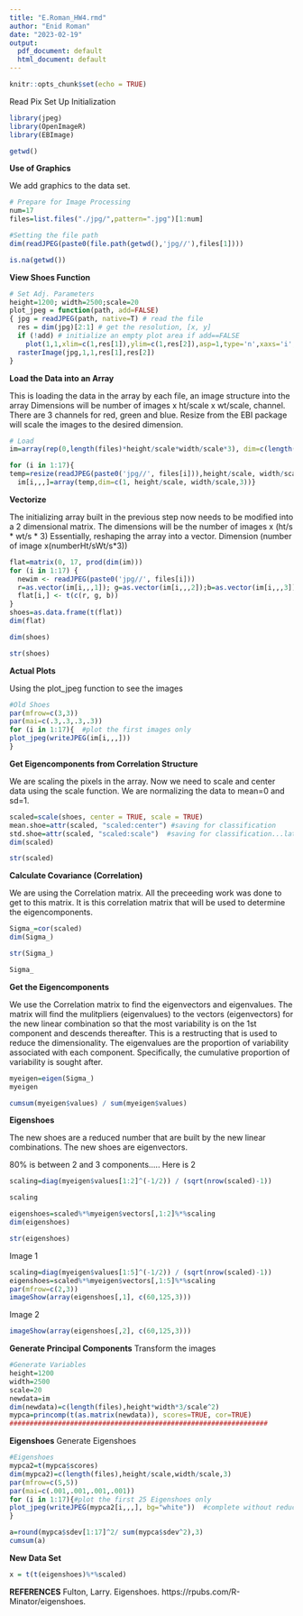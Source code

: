 ---
title: "E.Roman_HW4.rmd"
author: "Enid Roman"
date: "2023-02-19"
output:
  pdf_document: default
  html_document: default
---

```{r setup, include=FALSE}
knitr::opts_chunk$set(echo = TRUE)
```

Read Pix Set Up Initialization

```{r}
library(jpeg)
library(OpenImageR)
library(EBImage)
```

```{r}
getwd()
```
**Use of Graphics**

We add graphics to the data set.

```{r}
# Prepare for Image Processing
num=17
files=list.files("./jpg/",pattern=".jpg")[1:num] 
```

```{r}
#Setting the file path
dim(readJPEG(paste0(file.path(getwd(),'jpg//'),files[1])))
```
```{r}
is.na(getwd())
```
**View Shoes Function**

```{r}
# Set Adj. Parameters
height=1200; width=2500;scale=20
plot_jpeg = function(path, add=FALSE)
{ jpg = readJPEG(path, native=T) # read the file
  res = dim(jpg)[2:1] # get the resolution, [x, y]
  if (!add) # initialize an empty plot area if add==FALSE
    plot(1,1,xlim=c(1,res[1]),ylim=c(1,res[2]),asp=1,type='n',xaxs='i',yaxs='i',xaxt='n',yaxt='n',xlab='',ylab='',bty='n')
  rasterImage(jpg,1,1,res[1],res[2])
}
```

**Load the Data into an Array**

This is loading the data in the array by each file, an image structure into the array
Dimensions will be number of images x ht/scale x wt/scale, channel.
There are 3 channels for red, green and blue.
Resize from the EBI package will scale the images to the desired dimension.

```{r}
# Load
im=array(rep(0,length(files)*height/scale*width/scale*3), dim=c(length(files), height/scale, width/scale,3))

for (i in 1:17){
temp=resize(readJPEG(paste0('jpg//', files[i])),height/scale, width/scale)
  im[i,,,]=array(temp,dim=c(1, height/scale, width/scale,3))}
```

**Vectorize**

The initializing array built in the previous step now needs to be modified into a 2 dimensional matrix.
The dimensions will be the number of images x (ht/s * wt/s * 3)
Essentially, reshaping the array into a vector. Dimension (number of image x(numberHt/sWt/s*3))

```{r}
flat=matrix(0, 17, prod(dim(im))) 
for (i in 1:17) {
  newim <- readJPEG(paste0('jpg//', files[i]))
  r=as.vector(im[i,,,1]); g=as.vector(im[i,,,2]);b=as.vector(im[i,,,3])
  flat[i,] <- t(c(r, g, b))
}
shoes=as.data.frame(t(flat))
dim(flat)
```
```{r}
dim(shoes)
```
```{r}
str(shoes)
```
**Actual Plots**

Using the plot_jpeg function to see the images

```{r}
#Old Shoes
par(mfrow=c(3,3))
par(mai=c(.3,.3,.3,.3))
for (i in 1:17){  #plot the first images only
plot_jpeg(writeJPEG(im[i,,,]))
}
```

**Get Eigencomponents from Correlation Structure**

We are scaling the pixels in the array.
Now we need to scale and center data using the scale function. We are normalizing the data to mean=0 and sd=1.

```{r}
scaled=scale(shoes, center = TRUE, scale = TRUE)
mean.shoe=attr(scaled, "scaled:center") #saving for classification
std.shoe=attr(scaled, "scaled:scale")  #saving for classification...later
dim(scaled)
```
```{r}
str(scaled)
```
**Calculate Covariance (Correlation)**

We are using the Correlation matrix. All the preceeding work was done to get to this matrix.
It is this correlation matrix that will be used to determine the eigencomponents.

```{r}
Sigma_=cor(scaled)
dim(Sigma_)
```
```{r}
str(Sigma_)
```
```{r}
Sigma_
```
**Get the Eigencomponents**

We use the Correlation matrix to find the eigenvectors and eigenvalues.
The matrix will find the mulitpliers (eigenvalues) to the vectors (eigenvectors) for the new linear combination so that the most variability is on the 1st component and descends thereafter.
This is a restructing that is used to reduce the dimensionality.
The eigenvalues are the proportion of variability associated with each component.
Specifically, the cumulative proportion of variability is sought after.

```{r}
myeigen=eigen(Sigma_)
myeigen
```
```{r}
cumsum(myeigen$values) / sum(myeigen$values)
```


**Eigenshoes**

The new shoes are a reduced number that are built by the new linear combinations. The new shoes are eigenvectors.

80% is between 2 and 3 components….. Here is 2

```{r}
scaling=diag(myeigen$values[1:2]^(-1/2)) / (sqrt(nrow(scaled)-1))

scaling
```
```{r}
eigenshoes=scaled%*%myeigen$vectors[,1:2]%*%scaling
dim(eigenshoes)
```
```{r}
str(eigenshoes)
```
Image 1

```{r}
scaling=diag(myeigen$values[1:5]^(-1/2)) / (sqrt(nrow(scaled)-1))
eigenshoes=scaled%*%myeigen$vectors[,1:5]%*%scaling
par(mfrow=c(2,3))
imageShow(array(eigenshoes[,1], c(60,125,3)))
```

Image 2

```{r}
imageShow(array(eigenshoes[,2], c(60,125,3)))
```

**Generate Principal Components**
Transform the images

```{r}
#Generate Variables
height=1200
width=2500
scale=20
newdata=im
dim(newdata)=c(length(files),height*width*3/scale^2)
mypca=princomp(t(as.matrix(newdata)), scores=TRUE, cor=TRUE)
################################################################
```

**Eigenshoes**
Generate Eigenshoes

```{r}
#Eigenshoes
mypca2=t(mypca$scores)
dim(mypca2)=c(length(files),height/scale,width/scale,3)
par(mfrow=c(5,5))
par(mai=c(.001,.001,.001,.001))
for (i in 1:17){#plot the first 25 Eigenshoes only
plot_jpeg(writeJPEG(mypca2[i,,,], bg="white"))  #complete without reduction
}
```
```{r}
a=round(mypca$sdev[1:17]^2/ sum(mypca$sdev^2),3)
cumsum(a)
```

**New Data Set**

```{r}
x = t(t(eigenshoes)%*%scaled)
```


**REFERENCES**
Fulton, Larry. Eigenshoes. https://rpubs.com/R-Minator/eigenshoes.







